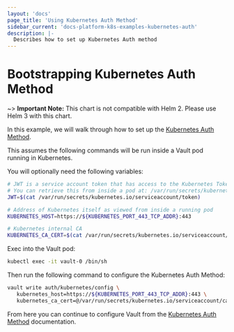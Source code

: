 ```yaml
---
layout: 'docs'
page_title: 'Using Kubernetes Auth Method'
sidebar_current: 'docs-platform-k8s-examples-kubernetes-auth'
description: |-
  Describes how to set up Kubernetes Auth method
---
```


# Bootstrapping Kubernetes Auth Method

~> **Important Note:** This chart is not compatible with Helm 2. Please use Helm 3 with this chart.

In this example, we will walk through how to set up the [Kubernetes Auth Method](/docs/auth/kubernetes).

This assumes the following commands will be run inside a Vault pod running in Kubernetes.

You will optionally need the following variables:

```bash
# JWT is a service account token that has access to the Kubernetes TokenReview API
# You can retrieve this from inside a pod at: /var/run/secrets/kubernetes.io/serviceaccount/token
JWT=$(cat /var/run/secrets/kubernetes.io/serviceaccount/token)

# Address of Kubernetes itself as viewed from inside a running pod
KUBERNETES_HOST=https://${KUBERNETES_PORT_443_TCP_ADDR}:443

# Kubernetes internal CA
KUBERNETES_CA_CERT=$(cat /var/run/secrets/kubernetes.io/serviceaccount/ca.crt)
```

Exec into the Vault pod:

```bash
kubectl exec -it vault-0 /bin/sh
```

Then run the following command to configure the Kubernetes Auth Method:

```bash
vault write auth/kubernetes/config \
   kubernetes_host=https://${KUBERNETES_PORT_443_TCP_ADDR}:443 \
   kubernetes_ca_cert=@/var/run/secrets/kubernetes.io/serviceaccount/ca.crt
```

From here you can continue to configure Vault from the [Kubernetes Auth Method](/docs/auth/kubernetes) documentation.

